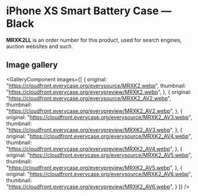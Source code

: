 
# iPhone XS Smart Battery Case — Black

<Callout type='info' emoji='👉🏻'>**MRXK2LL** is an order number for this product, used for search engines, auction websites and such.</Callout>

## Image gallery

<GalleryComponent
    images={[
      {
        original: "https://cloudfront.everycase.org/everysource/MRXK2.webp",
        thumbnail: "https://cloudfront.everycase.org/everypreview/MRXK2.webp",
      },
      {
        original: "https://cloudfront.everycase.org/everysource/MRXK2_AV2.webp",
        thumbnail: "https://cloudfront.everycase.org/everypreview/MRXK2_AV2.webp",
      },
      {
        original: "https://cloudfront.everycase.org/everysource/MRXK2_AV3.webp",
        thumbnail: "https://cloudfront.everycase.org/everypreview/MRXK2_AV3.webp",
      },
      {
        original: "https://cloudfront.everycase.org/everysource/MRXK2_AV4.webp",
        thumbnail: "https://cloudfront.everycase.org/everypreview/MRXK2_AV4.webp",
      },
      {
        original: "https://cloudfront.everycase.org/everysource/MRXK2_AV5.webp",
        thumbnail: "https://cloudfront.everycase.org/everypreview/MRXK2_AV5.webp",
      },
      {
        original: "https://cloudfront.everycase.org/everysource/MRXK2_AV6.webp",
        thumbnail: "https://cloudfront.everycase.org/everypreview/MRXK2_AV6.webp",
      }
    ]}
  />
